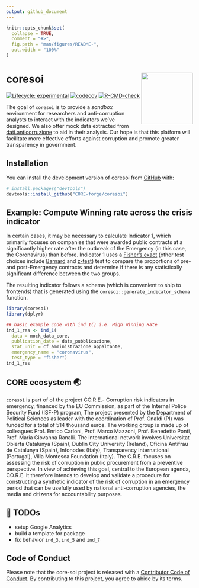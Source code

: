 ```yaml
---
output: github_document
---
```


<!-- README.md is generated from README.Rmd. Please edit that file -->

```r
knitr::opts_chunk$set(
  collapse = TRUE,
  comment = "#>",
  fig.path = "man/figures/README-",
  out.width = "100%"
)
```

# coresoi <img src="man/figures/logo.png" align="right" height="139" />

<!-- badges: start -->
[![Lifecycle: experimental](https://img.shields.io/badge/lifecycle-experimental-orange.svg)](https://lifecycle.r-lib.org/articles/stages.html#experimental)
[![codecov](https://codecov.io/gh/CORE-forge/coresoi/branch/main/graph/badge.svg?token=DGJ8P5BZNH)](https://codecov.io/gh/CORE-forge/coresoi)
[![R-CMD-check](https://github.com/CORE-forge/core-soi/actions/workflows/R-CMD-check.yaml/badge.svg)](https://github.com/CORE-forge/core-soi/actions/workflows/R-CMD-check.yaml)
<!-- badges: end -->

The goal of `coresoi` is to provide a _sandbox_ environment for researchers and anti-corruption analysts to interact with the indicators we've designed. We also offer mock data extracted from [dati.anticorruzione](https://dati.anticorruzione.it/index.html#/home) to aid in their analysis. Our hope is that this platform will facilitate more effective efforts against corruption and promote greater transparency in government.

## Installation

You can install the development version of coresoi from [GitHub](https://github.com/) with:

``` r
# install.packages("devtools")
devtools::install_github("CORE-forge/coresoi")
```

## Example: Compute Winning rate across the crisis indicator

In certain cases, it may be necessary to calculate Indicator 1, which primarily focuses on companies that were awarded public contracts at a significantly higher rate after the outbreak of the Emergency (in this case, the Coronavirus) than before. Indicator 1 uses a [Fisher's exact](https://en.wikipedia.org/wiki/Fisher%27s_exact_test) (other test choices include [Barnard](https://en.wikipedia.org/wiki/Barnard%27s_test)  and [z-test](https://en.wikipedia.org/wiki/Z-test)) test to compare the proportions of pre- and post-Emergency contracts and determine if there is any statistically significant difference between the two groups.

The resulting indicator follows a schema (which is convenient to ship to frontends) that is generated using the `coresoi::generate_indicator_schema` function.

```r
library(coresoi)
library(dplyr)

## basic example code with ind_1() i.e. High Winning Rate
ind_1_res <- ind_1(
  data = mock_data_core, 
  publication_date = data_pubblicazione, 
  stat_unit = cf_amministrazione_appaltante,
  emergency_name = "coronavirus",
  test_type = "fisher")
ind_1_res
```


## CORE ecosystem 🌏

`coresoi` is part of of the project CO.R.E.- Corruption risk indicators in emergency, financed by the EU Commission, as part of the Internal Police Security Fund (ISF-P) program,
The project presented by the Department of Political Sciences as leader with the coordination of Prof. Gnaldi (PI) was funded for a total of 514 thousand euros. The working group is made up of colleagues Prof. Enrico Carloni, Prof. Marco Mazzoni, Prof. Benedetto Ponti, Prof. Maria Giovanna Ranalli. The international network involves Universitat Obierta Catalunya (Spain), Dublin City University (Ireland), Oficina Antifrau de Catalunya (Spain), Infonodes (Italy), Transparency International (Portugal), Villa Montesca Foundation (Italy).
The C.R.E. focuses on assessing the risk of corruption in public procurement from a preventive perspective. In view of achieving this goal, central to the European agenda, CO.R.E. it therefore intends to develop and validate a procedure for constructing a synthetic indicator of the risk of corruption in an emergency period that can be usefully used by national anti-corruption agencies, the media and citizens for accountability purposes.


## 📝 TODOs

- setup Google Analytics
- build a template for package
- fix behavior `ind_3`, `ind_5` and `ind_7`


## Code of Conduct

Please note that the core-soi project is released with a [Contributor Code of Conduct](https://contributor-covenant.org/version/2/1/CODE_OF_CONDUCT.html). By contributing to this project, you agree to abide by its terms.
